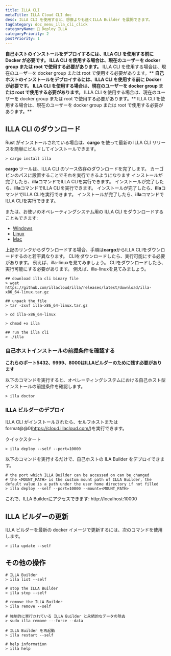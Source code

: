 ```yaml
---
title: ILLA CLI
metaTitle: ILLA Cloud CLI doc
desc: ILLA CLI を使用すると、想像よりも速くILLA Builder を展開できます。
tagCategory: doc_menu_illa_cli_click
categoryName: 👷 Deploy ILLA
categoryPriority: 2
postPriority: 1
---
```


**自己ホストのインストールをデプロイするには、ILLA CLI を使用する前に Docker が必要です。 ILLA CLI を使用する場合は、現在のユーザーを docker group または root で使用する必要があります。** ILLA CLI を使用する場合は、現在のユーザーを docker group または root で使用する必要があります。\*\* **自己ホストのインストールをデプロイするには、ILLA CLI を使用する前に Docker が必要です。 ILLA CLI を使用する場合は、現在のユーザーを docker group または root で使用する必要があります。** ILLA CLI を使用する場合は、現在のユーザーを docker group または root で使用する必要があります。\*\* ILLA CLI を使用する場合は、現在のユーザーを docker group または root で使用する必要があります。\*\*

## ILLA CLI のダウンロード

Rust がインストールされている場合は、**cargo** を使って最新の ILLA CLI リリースを簡単にビルドしてインストールできます。

```
> cargo install illa
```

**cargo** ツールは、ILLA CLI のソース依存のダウンロードを完了します。 カーゴビンのパスに設置することでそれを実行できるようになります
インストールが完了したら、**illa**コマンドでILLA CLIを実行できます。
インストールが完了したら、**illa**コマンドでILLA CLIを実行できます。
インストールが完了したら、**illa**コマンドでILLA CLIを実行できます。
インストールが完了したら、**illa**コマンドでILLA CLIを実行できます。

または、お使いのオペレーティングシステム用の ILLA CLI をダウンロードすることもできます:

-   [Windows](https://github.com/illacloud/illa/releases/latest/download/illa-x86_64-win.zip)
-   [Linux](https://github.com/illacloud/illa/releases/latest/download/illa-x86_64-linux.tar.gz)
-   [Mac](https://github.com/illacloud/illa/releases/latest/download/illa-x86_64-macos.tar.gz)

上記のリンクからダウンロードする場合、手順は**cargo**からILLA CLIをダウンロードするのと若干異なります。 CLIをダウンロードしたら、実行可能にする必要があります。 例えば、illa-linuxを見てみましょう。 CLIをダウンロードしたら、実行可能にする必要があります。 例えば、illa-linuxを見てみましょう。

```
## download illa cli binary file
> wget https://github.com/illacloud/illa/releases/latest/download/illa-x86_64-linux.tar.gz

## unpack the file
> tar -zxvf illa-x86_64-linux.tar.gz

> cd illa-x86_64-linux

> chmod +x illa

## run the illa cli
> ./illa

```

### 自己ホストインストールの前提条件を確認する

**これらのポート5432、9999、8000はILLAビルダーのために残す必要があります**

以下のコマンドを実行すると、オペレーティングシステムにおける自己ホスト型インストールの前提条件を確認します。

```
> illa doctor
```

### ILLA ビルダーのデプロイ

ILLA CLI がインストールされたら、セルフホストまたはformat@@0(https://cloud.illacloud.com/)を実行できます。

クイックスタート

```
> illa deploy --self --port=10000
```

以下のコマンドを実行するだけで、自己ホストの ILA Builder をデプロイできます。

```
# the port which ILLA Builder can be accessed on can be changed
# the <MOUNT_PATH> is the custom mount path of ILLA Builder, the default value is a path under the user home directory if not filled
> illa deploy --self --port=10000 --mount=<MOUNT_PATH>
```

これで、ILLA Builderにアクセスできます: http://localhost:10000

## ILLA ビルダーの更新

ILLA ビルダーを最新の docker イメージで更新するには、次のコマンドを使用します。

```
> illa update --self
```

## その他の操作

```
# ILLA Builder
> illa list --self

# stop the ILLA Builder
> illa stop --self

# remove the ILLA Builder
> illa remove --self

# 強制的に実行されている ILLA Builder と永続的なデータの除去
> sudo illa remove ---force --data

# ILLA Builder を再起動
> illa restart --self

# help information
> illa help 


```

